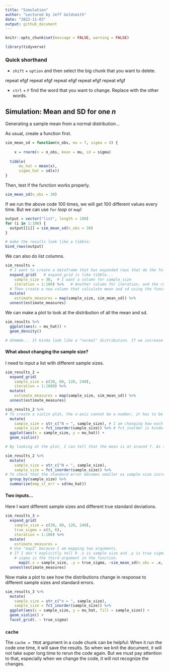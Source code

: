 ```yaml
---
title: "Simulation"
author: "Lectured by Jeff Goldsmith"
date: "2022-11-03"
output: github_document
---
```


```r
knitr::opts_chunk$set(message = FALSE, warning = FALSE)

library(tidyverse)
```

### Quick shorthand

* `shift` + `option` and then select the big chunk that you want to delete. 

repeat efgf
repeat efgf
repeat efgf
repeat efgf
repeat efgf

* `ctrl` + `F` find the word that you want to change. Replace with the other words.


## Simulation: Mean and SD for one ***n*** 

Generating a sample mean from a normal distribution...

As usual, create a function first.
```r
sim_mean_sd = function(n_obs, mu = 7, sigma = 4) {
  
    x = rnorm(n = n_obs, mean = mu, sd = sigma)
  
  tibble(
      mu_hat = mean(x),
      sigma_hat = sd(x))
}
```

Then, test if the function works properly.
```r
sim_mean_sd(n_obs = 30)
```

If we run the above code 100 times, we will get 100 different values every time. But we can use `for` *loop* or `map`!
```r
output = vector("list", length = 100)
for (i in 1:100) {
  output[[i]] = sim_mean_sd(n_obs = 30)
}

# make the results look like a tibble:
bind_rows(output)
```

We can also do list columns.
```r
sim_results = 
  # I want to create a dataframe that has expanded rows that do the following:
  expand_grid(   # expand_grid is like tibble...
    sample_size = 30,  # I want a column for sample_size
    iteration = 1:100) %>%   # Another column for iteration, and the rows go from 1 to 100
  # Then create a new column that calculate mean and sd using the function we created.
  mutate(
    estimate_measures = map(sample_size, sim_mean_sd)) %>% 
  unnest(estimate_measures)
```

We can make a plot to look at the distribution of all the mean and sd.
```r
sim_results %>% 
  ggplot(aes(x = mu_hat)) + 
  geom_density()

# Uhmmmm... It kinda look like a "normal" distribution. If we increase the sample size or the number of repetition, it will look more symmetric.
```


#### What about changing the sample size?

I need to input a list with different sample sizes.

```r
sim_results_2 = 
  expand_grid(   
    sample_size = c(30, 60, 120, 240), 
    iteration = 1:1000) %>%   
  mutate(
    estimate_measures = map(sample_size, sim_mean_sd)) %>% 
  unnest(estimate_measures)
```

```r
sim_results_2 %>% 
# To create a violin plot, the x-axis cannot be a number, it has to be a factor.
  mutate(
    sample_size = str_c("N = ", sample_size), # I am changing how each observation looks like: Before is 30, now is N = 30, etc. Now they become character instead of numeric.
    sample_size = fct_inorder(sample_size)) %>% # fct_inorder is kinda like SAS order = data
  ggplot(aes(x = sample_size, y = mu_hat)) + 
  geom_violin()

# By looking at the plot, I can tell that the mean is at around 7. As the sample size increases, the distribution becomes narrower, meaning standard error becomes smaller.
```
```r
sim_results_2 %>% 
  mutate(
    sample_size = str_c("N = ", sample_size),
    sample_size = fct_inorder(sample_size)) %>% 
# To check that the standard error becomes smaller as sample size increases, we can do the following:
  group_by(sample_size) %>% 
  summarize(emp_st_err = sd(mu_hat))
```

#### **Two inputs**...

Here I want different sample sizes and different true standard deviations.
```r
sim_results_3 = 
  expand_grid(   
    sample_size = c(30, 60, 120, 240), 
    true_sigma = c(3, 6),
    iteration = 1:100) %>%   
  mutate(
    estimate_measures = 
  # Use "map2" because I am mapping two arguments.
  # If I don't explicitly tell R .x is sample size and .y is true sigma, R will think the second argument in the map refers to the second argument in the function, which in this case is the mean.
    # sigma is the third argument in the function.
      map2(.x = sample_size, .y = true_sigma, ~sim_mean_sd(n_obs = .x, sigma = .y))) %>%  # ~ tells R that .x and .y go into this function.
  unnest(estimate_measures)
```

Now make a plot to see how the distributions change in response to different sample sizes and standard errors.
```r
sim_results_3 %>% 
  mutate(
    sample_size = str_c("n = ", sample_size),
    sample_size = fct_inorder(sample_size)) %>% 
  ggplot(aes(x = sample_size, y = mu_hat, fill = sample_size)) + 
  geom_violin() + 
  facet_grid(. ~ true_sigma)
```

### `cache`

The `cache = TRUE` argument in a code chunk can be helpful:
When it run the code one time, it will save the results. So when we knit the document, it will not take super long time to rerun the code again.
But we must pay attention to that, especially when we change the code, it will not recognize the changes. 
